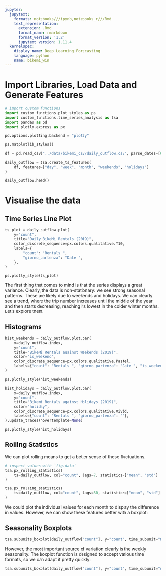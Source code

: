 ```yaml
---
jupyter:
  jupytext:
    formats: notebooks///ipynb,notebooks_r///Rmd
    text_representation:
      extension: .Rmd
      format_name: rmarkdown
      format_version: '1.2'
      jupytext_version: 1.11.4
  kernelspec:
    display_name: Deep Learning Forecasting
    language: python
    name: bikemi_win
---
```


# Import Libraries, Load Data and Generate Features

```python
# import custom functions
import custom_functions.plot_styles as ps
import custom_functions.time_series_analysis as tsa
import pandas as pd
import plotly.express as px

pd.options.plotting.backend = "plotly"

ps.matplotlib_styles()
```

```python
df = pd.read_csv("../data/bikemi_csv/daily_outflow.csv", parse_dates=[0], index_col=[0])

daily_outflow = tsa.create_ts_features(
    df, features=["day", "week", "month", "weekends", "holidays"]
)

daily_outflow.head()
```

# Visualise the data



## Time Series Line Plot

```python
ts_plot = daily_outflow.plot(
    y="count",
    title="Daily BikeMi Rentals (2019)",
    color_discrete_sequence=px.colors.qualitative.T10,
    labels={
        "count": "Rentals ",
        "giorno_partenza": "Date ",
    },
)

ps.plotly_style(ts_plot)
```

The first thing that comes to mind is that the series displays a great variance. Clearly, the data is non-stationary: we see strong seasonal patterns. These are likely due to weekends and holidays. We can clearly see a trend, where the trip number increases until the middle of the year and then starts decreasing, reaching its lowest in the colder winter months. Let's explore them.


## Histograms

```python
hist_weekends = daily_outflow.plot.bar(
    x=daily_outflow.index,
    y="count",
    title="BikeMi Rentals against Weekends (2019)",
    color="is_weekend",
    color_discrete_sequence=px.colors.qualitative.Pastel,
    labels={"count": "Rentals ", "giorno_partenza": "Date ", "is_weekend": "Weekend "},
)

ps.plotly_style(hist_weekends)
```

```python
hist_holidays = daily_outflow.plot.bar(
    x=daily_outflow.index,
    y="count",
    title="Bikemi Rentals against Holidays (2019)",
    color="holiday",
    color_discrete_sequence=px.colors.qualitative.Vivid,
    labels={"count": "Rentals ", "giorno_partenza": ""},
).update_traces(hovertemplate=None)

ps.plotly_style(hist_holidays)
```

## Rolling Statistics


We can plot rolling means to get a better sense of these fluctuations.

```python
# inspect values with `fig.data`
tsa.px_rolling_statistics(
    ts=daily_outflow, col="count", lags=7, statistics=["mean", "std"]
)
```

```python
tsa.px_rolling_statistics(
    ts=daily_outflow, col="count", lags=30, statistics=["mean", "std"]
)
```

We could plot the individual values for each month to display the difference in values. However, we can show these features better with a boxplot:


## Seasonality Boxplots

```python
tsa.subunits_boxplot(daily_outflow["count"], y="count", time_subunit="month")
```

However, the most important source of variation clearly is the weekly seasonality. The boxplot function is designed to accept various time formats, so we can adapt it pretty quickly:

```python
tsa.subunits_boxplot(daily_outflow["count"], y="count", time_subunit="weekday")
```
